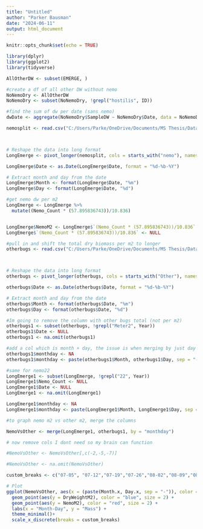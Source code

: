 ```yaml
---
title: "Untitled"
author: "Parker Bausman"
date: "2024-06-11"
output: html_document
---
```


```r
knitr::opts_chunk$set(echo = TRUE)
```

```r
library(dplyr)
library(ggplot2)
library(tidyverse)
```

```r
AllOtherDW <- subset(EMERGE, )
```

```r
#create a df of all other DW without nemo 
NoNemoDry <- AllOtherDW
NoNemoDry <- subset(NoNemoDry, !grepl("hostilis", ID))
```


```r
#find the sum of dw per date (sans nemo)
dwDate <- aggregate(NoNemoDry$SampleDW ~ NoNemoDry$Date, data = NoNemoDry, FUN= sum)
```

```r
nemosplit <- read.csv("C:/Users/Parke/OneDrive/Documents/MS Thesis/Data/nemoemergence.csv" , header = TRUE)



# Reshape the data into long format
LongEmerge <- pivot_longer(nemosplit, cols = starts_with("nemo"), names_to = "Year", values_to = "Nemo_Count")

LongEmerge$Date <- as.Date(LongEmerge$Date, format = "%d-%b-%Y")

# Extract month and day from the date
LongEmerge$Month <- format(LongEmerge$Date, "%m")
LongEmerge$Day <- format(LongEmerge$Date, "%d")

#get nemo dw per m2 
LongEmerge <- LongEmerge %>%
  mutate((Nemo_Count * (57.895836743))/10.836) 


LongEmerge$NemoM2 <- LongEmerge$`(Nemo_Count * (57.895836743))/10.836`
LongEmerge$`(Nemo_Count * (57.895836743))/10.836` <- NULL
```

```r
#pull in and shift the total dry biomass per m2 to longer
otherbugs <- read.csv("C:/Users/Parke/OneDrive/Documents/MS Thesis/Data/AllOtherM2.csv" , header = TRUE)



# Reshape the data into long format
otherbugs <- pivot_longer(otherbugs, cols = starts_with("Other"), names_to = "Year", values_to = "DryWeightM2")

otherbugs$Date <- as.Date(otherbugs$Date, format = "%d-%b-%Y")

# Extract month and day from the date
otherbugs$Month <- format(otherbugs$Date, "%m")
otherbugs$Day <- format(otherbugs$Date, "%d")


```

```r
#Im going to remove the column with other bugs total (not per m2)
otherbugs1 <- subset(otherbugs, !grepl("Meter2", Year))
otherbugs1$Date <- NULL
otherbugs1 <- na.omit(otherbugs1)

#add a col which is month + day, the issue is when merging by just day or month you get dupes
otherbugs1$monthday <- NA
otherbugs1$monthday <- paste(otherbugs1$Month, otherbugs1$Day, sep = "-")

#same for nemo22
LongEmerge1 <- subset(LongEmerge, !grepl("22", Year))
LongEmerge1$Nemo_Count <- NULL 
LongEmerge1$Date <- NULL
LongEmerge1 <- na.omit(LongEmerge1)

LongEmerge1$monthday <- NA
LongEmerge1$monthday <- paste(LongEmerge1$Month, LongEmerge1$Day, sep = "-")


```


```r
#to graph nemo m2 vs other m2, merge the columns 

NemoVsOther <- merge(LongEmerge1, otherbugs1, by = "monthday")

# now remove cols I dont need so my brain can function 

#NemoVsOther <- NemoVsOther[,c(-2,-5,-7)]

#NemoVsOther <- na.omit(NemoVsOther)
```


```r
custom_breaks <- c("07-05", "07-12","07-19","07-26","08-02","08-09","08-14")

# Plot
ggplot(NemoVsOther, aes(x = (paste(Month.x, Day.x, sep = "-")), color = "Variable")) +
  geom_point(aes(y = DryWeightM2), color = "blue", size = 2) +
  geom_point(aes(y = NemoM2), color = "red", size = 2) +
  labs(x = "Month-Day", y = "Mass") +
  theme_minimal()+
  scale_x_discrete(breaks = custom_breaks)
```